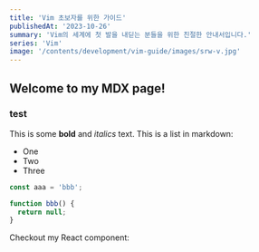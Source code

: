 ```yaml
---
title: 'Vim 초보자를 위한 가이드'
publishedAt: '2023-10-26'
summary: 'Vim의 세계에 첫 발을 내딛는 분들을 위한 친절한 안내서입니다.'
series: 'Vim'
image: '/contents/development/vim-guide/images/srw-v.jpg'
---
```


## Welcome to my MDX page!

### test

This is some **bold** and _italics_ text.
This is a list in markdown:

- One
- Two
- Three

```javascript
const aaa = 'bbb';

function bbb() {
  return null;
}
```

Checkout my React component:
